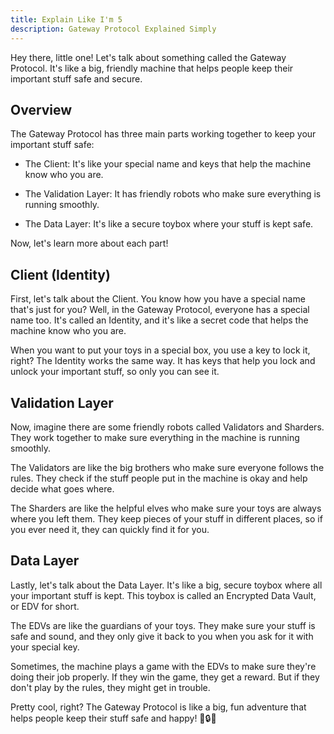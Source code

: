 ```yaml
---
title: Explain Like I'm 5
description: Gateway Protocol Explained Simply
---
```


Hey there, little one! Let's talk about something called the Gateway Protocol. It's like a big, friendly machine that helps people keep their important stuff safe and secure.

## Overview

The Gateway Protocol has three main parts working together to keep your important stuff safe:

- The Client: It's like your special name and keys that help the machine know who you are.

- The Validation Layer: It has friendly robots who make sure everything is running smoothly.

- The Data Layer: It's like a secure toybox where your stuff is kept safe.

Now, let's learn more about each part!

## Client (Identity)

First, let's talk about the Client. You know how you have a special name that's just for you? Well, in the Gateway Protocol, everyone has a special name too. It's called an Identity, and it's like a secret code that helps the machine know who you are.

When you want to put your toys in a special box, you use a key to lock it, right? The Identity works the same way. It has keys that help you lock and unlock your important stuff, so only you can see it.

## Validation Layer

Now, imagine there are some friendly robots called Validators and Sharders. They work together to make sure everything in the machine is running smoothly.

The Validators are like the big brothers who make sure everyone follows the rules. They check if the stuff people put in the machine is okay and help decide what goes where.

The Sharders are like the helpful elves who make sure your toys are always where you left them. They keep pieces of your stuff in different places, so if you ever need it, they can quickly find it for you.

## Data Layer

Lastly, let's talk about the Data Layer. It's like a big, secure toybox where all your important stuff is kept. This toybox is called an Encrypted Data Vault, or EDV for short.

The EDVs are like the guardians of your toys. They make sure your stuff is safe and sound, and they only give it back to you when you ask for it with your special key.

Sometimes, the machine plays a game with the EDVs to make sure they're doing their job properly. If they win the game, they get a reward. But if they don't play by the rules, they might get in trouble.

Pretty cool, right? The Gateway Protocol is like a big, fun adventure that helps people keep their stuff safe and happy! 🚀🔒🎉
